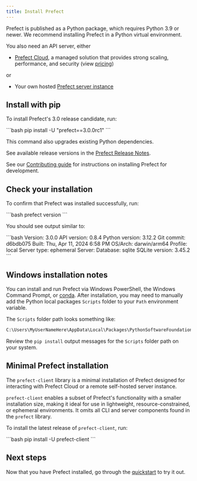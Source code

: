 ```yaml
---
title: Install Prefect 
---
```


Prefect is published as a Python package, which requires Python 3.9 or newer. We recommend installing Prefect in a Python virtual environment. 

You also need an API server, either

* [Prefect Cloud](/3.0rc/cloud/), a managed solution that provides strong scaling, performance, and security (view [pricing](https://www.prefect.io/pricing))

or 

* Your own hosted [Prefect server instance](/3.0rc/cloud/self-host/)

## Install with pip

To install Prefect's 3.0 release candidate, run:

<div class="terminal">
```bash
pip install -U "prefect==3.0.0rc1"
```
</div>

This command also upgrades existing Python dependencies.

See available release versions in the [Prefect Release Notes](https://github.com/PrefectHQ/prefect/blob/main/RELEASE-NOTES.md).

See our [Contributing guide](/3.0rc/community/index) for instructions on installing Prefect for development.

## Check your installation

To confirm that Prefect was installed successfully, run:

<div class="terminal">
```bash
prefect version
```
</div>

You should see output similar to:

<div class="terminal">
```bash
Version:             3.0.0
API version:         0.8.4
Python version:      3.12.2
Git commit:          d6bdb075
Built:               Thu, Apr 11, 2024 6:58 PM
OS/Arch:             darwin/arm64
Profile:              local
Server type:         ephemeral
Server:
  Database:          sqlite
  SQLite version:    3.45.2
```
</div>

## Windows installation notes

You can install and run Prefect via Windows PowerShell, the Windows Command Prompt, or [conda](https://docs.conda.io/projects/conda/en/latest/user-guide/install/windows.html). After installation, you may need to manually add the Python local packages `Scripts` folder to your `Path` environment variable.

The `Scripts` folder path looks something like:

```bash
C:\Users\MyUserNameHere\AppData\Local\Packages\PythonSoftwareFoundation.Python.3.11_qbz5n2kfra8p0\LocalCache\local-packages\Python311\Scripts
```

Review the `pip install` output messages for the `Scripts` folder path on your system.

## Minimal Prefect installation

The `prefect-client` library is a minimal installation of Prefect designed for interacting with Prefect Cloud or a remote self-hosted server instance.

`prefect-client` enables a subset of Prefect's functionality with a smaller installation size, making it ideal for use in lightweight, resource-constrained, or ephemeral environments.
It omits all CLI and server components found in the `prefect` library.

To install the latest release of `prefect-client`, run:

<div class="terminal">
```bash
pip install -U prefect-client
```
</div>

## Next steps

Now that you have Prefect installed, go through the [quickstart](/3.0rc/get-started/quickstart/) to try it out.
